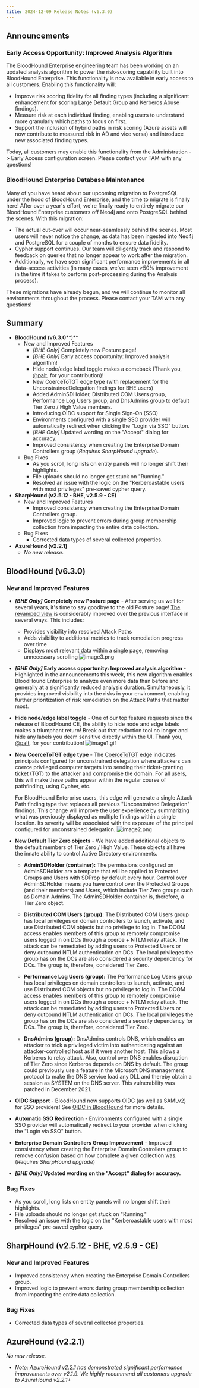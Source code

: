 ```yaml
---
title: 2024-12-09 Release Notes (v6.3.0)
---
```


## Announcements

### Early Access Opportunity: Improved Analysis Algorithm
The BloodHound Enterprise engineering team has been working on an updated analysis algorithm to power the risk-scoring capability built into BloodHound Enterprise. This functionality is now available in early access to all customers. Enabling this functionality will:

* Improve risk scoring fidelity for all finding types (including a significant enhancement for scoring Large Default Group and Kerberos Abuse findings).
* Measure risk at each individual finding, enabling users to understand more granularly which paths to focus on first.
* Support the inclusion of hybrid paths in risk scoring (Azure assets will now contribute to measured risk in AD and vice versa) and introduce new associated finding types.

Today, all customers may enable this functionality from the Administration -> Early Access configuration screen. Please contact your TAM with any questions!

### BloodHound Enterprise Database Maintenance

Many of you have heard about our upcoming migration to PostgreSQL under the hood of BloodHound Enterprise, and the time to migrate is finally here! After over a year's effort, we're finally ready to entirely migrate our BloodHound Enterprise customers off Neo4j and onto PostgreSQL behind the scenes. With this migration:

* The actual cut-over will occur near-seamlessly behind the scenes. Most users will never notice the change, as data has been ingested into Neo4j and PostgreSQL for a couple of months to ensure data fidelity.
* Cypher support continues. Our team will diligently track and respond to feedback on queries that no longer appear to work after the migration.
* Additionally, we have seen significant performance improvements in all data-access activities (in many cases, we've seen >50% improvement in the time it takes to perform post-processing during the Analysis process).

These migrations have already begun, and we will continue to monitor all environments throughout the process. Please contact your TAM with any questions!

## Summary

* **BloodHound (v6.3.0****)**
    * New and Improved Features
        * _\[BHE Only\]_ Completely new Posture page!
        * _\[BHE Only\]_ Early access opportunity: Improved analysis algorithm!
        * Hide node/edge label toggle makes a comeback (Thank you, [@palt](https://github.com/palt), for your contribution)!
        * New CoerceToTGT edge type (with replacement for the UnconstrainedDelegation findings for BHE users)
        * Added AdminSDHolder, Distributed COM Users group, Performance Log Users group, and DnsAdmins group to default Tier Zero / High Value members.
        * Introducing OIDC support for Single Sign-On (SSO)
        * Environments configured with a single SSO provider will automatically redirect when clicking the "Login via SSO" button.
        * _\[BHE Only\]_ Updated wording on the "Accept" dialog for accuracy.
        * Improved consistency when creating the Enterprise Domain Controllers group (_Requires SharpHound upgrade_).
    * Bug Fixes
        * As you scroll, long lists on entity panels will no longer shift their highlights.
        * File uploads should no longer get stuck on "Running."
        * Resolved an issue with the logic on the "Kerberoastable users with most privileges" pre-saved cypher query.
* **SharpHound (v2.5.12 - BHE, v2.5.9 - CE)**
    * New and Improved Features
        * Improved consistency when creating the Enterprise Domain Controllers group.
        * Improved logic to prevent errors during group membership collection from impacting the entire data collection.
    * Bug Fixes
        * Corrected data types of several collected properties.
* **AzureHound (v2.2.1)**
    * _No new release._

## BloodHound (v6.3.0)

### New and Improved Features

* **_\[BHE Only\]_ Completely new Posture page** \- After serving us well for several years, it's time to say goodbye to the old Posture page! [The revamped view](/hc/en-us/articles/Posture-Page) is considerably improved over the previous interface in several ways. This includes:
    * Provides visibility into resolved Attack Paths
    * Adds visibility to additional metrics to track remediation progress over time
    * Displays most relevant data within a single page, removing unnecessary scrolling
        ![image3.png](/hc/article_attachments/31706404737563.png)
* **_\[BHE Only\]_ Early access opportunity: Improved analysis algorithm** \- Highlighted in the announcements this week, this new algorithm enables BloodHound Enterprise to analyze even more data than before and generally at a significantly reduced analysis duration. Simultaneously, it provides improved visibility into the risks in your environment, enabling further prioritization of risk remediation on the Attack Paths that matter most.
* **Hide node/edge label toggle** \- One of our top feature requests since the release of BloodHound CE, the ability to hide node and edge labels makes a triumphant return! Break out that redaction tool no longer and hide any labels you deem sensitive directly within the UI. Thank you, [@palt](https://github.com/palt), for your contribution!
    ![image1.gif](/hc/article_attachments/31706404739355.png)
* **New CoerceToTGT edge type** \- The [CoerceToTGT](/hc/en-us/articles/CoerceToTGT) edge indicates principals configured for unconstrained delegation where attackers can coerce privileged computer targets into sending their ticket-granting ticket (TGT) to the attacker and compromise the domain. For all users, this will make these paths appear within the regular course of pathfinding, using Cypher, etc.

    For BloodHound Enterprise users, this edge will generate a single Attack Path finding type that replaces all previous "Unconstrained Delegation" findings. This change will improve the user experience by summarizing what was previously displayed as multiple findings within a single location. Its severity will be associated with the exposure of the principal configured for unconstrained delegation.
    ![image2.png](/hc/article_attachments/31706404740891.png)
* **New Default Tier Zero objects** \- We have added additional objects to the default members of Tier Zero / High Value. These objects all have the innate ability to control Active Directory environments.
    * **AdminSDHolder (container):** The permissions configured on AdminSDHolder are a template that will be applied to Protected Groups and Users with SDProp by default every hour. Control over AdminSDHolder means you have control over the Protected Groups (and their members) and Users, which include Tier Zero groups such as Domain Admins. The AdminSDHolder container is, therefore, a Tier Zero object.

    * **Distributed COM Users (group):** The Distributed COM Users group has local privileges on domain controllers to launch, activate, and use Distributed COM objects but no privilege to log in. The DCOM access enables members of this group to remotely compromise users logged in on DCs through a coerce + NTLM relay attack. The attack can be remediated by adding users to Protected Users or deny outbound NTLM authentication on DCs. The local privileges the group has on the DCs are also considered a security dependency for DCs. The group is, therefore, considered Tier Zero.

    * **Performance Log Users (group):** The Performance Log Users group has local privileges on domain controllers to launch, activate, and use Distributed COM objects but no privilege to log in. The DCOM access enables members of this group to remotely compromise users logged in on DCs through a coerce + NTLM relay attack. The attack can be remediated by adding users to Protected Users or deny outbound NTLM authentication on DCs. The local privileges the group has on the DCs are also considered a security dependency for DCs. The group is, therefore, considered Tier Zero.

    * **DnsAdmins (group):** DnsAdmins controls DNS, which enables an attacker to trick a privileged victim into authenticating against an attacker-controlled host as if it were another host. This allows a Kerberos to relay attack. Also, control over DNS enables disruption of Tier Zero since Kerberos depends on DNS by default. The group could previously use a feature in the Microsoft DNS management protocol to make the DNS service load any DLL and thereby obtain a session as SYSTEM on the DNS server. This vulnerability was patched in December 2021.

* **OIDC Support** \- BloodHound now supports OIDC (as well as SAMLv2) for SSO providers! See [OIDC in BloodHound](/hc/en-us/articles/OIDC-in-BloodHound) for more details.
* **Automatic SSO Redirection** \- Environments configured with a single SSO provider will automatically redirect to your provider when clicking the "Login via SSO" button.
* **Enterprise Domain Controllers Group Improvement** \- Improved consistency when creating the Enterprise Domain Controllers group to remove confusion based on how complete a given collection was. (_Requires SharpHound upgrade_)
* **_\[BHE Only\]_ Updated wording on the "Accept" dialog for accuracy.**

### Bug Fixes

* As you scroll, long lists on entity panels will no longer shift their highlights.
* File uploads should no longer get stuck on "Running."
* Resolved an issue with the logic on the "Kerberoastable users with most privileges" pre-saved cypher query.

## SharpHound (v2.5.12 - BHE, v2.5.9 - CE)

### New and Improved Features

* Improved consistency when creating the Enterprise Domain Controllers group.
* Improved logic to prevent errors during group membership collection from impacting the entire data collection.

### Bug Fixes

* Corrected data types of several collected properties.

## AzureHound (v2.2.1)


_No new release._

* _Note: AzureHound v2.2.1 has demonstrated significant performance improvements over v2.1.9. We highly recommend all customers upgrade to AzureHound v2.2.1+_


